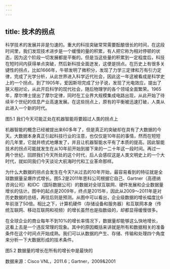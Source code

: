 ```yaml
---
---
---
```

title: 技术的拐点
---




科学技术的发展并非是匀速的。重大的科技突破常常需要酝酿很长的时间，在这段时间里，我们发现技术进步是一个缓慢的量的积累，有人把它称为相对停顿的状态，因为这个阶段一切发展都是平衡的。但是当这些量的积累到一定程度后，科技在短时间内获得单点突破，然后新科技全面迸发，这便是拐点。在历史上有很多关键性的拐点，比如1666年，牛顿发明了微积分，发现了力学三定律和万有引力定律，完成了光学分析，从此世界进入科学近代社会，因此这一年这被看成是科学史上的一个拐点。到了1905年，爱因斯坦完成了分子说，发现了光电效应，提出了狭义相对论，从此开启科学的现代社会，随后物理学的各个领域全面繁荣。1965年，摩尔博士提出了摩尔定律，同时在工业界大规模集成电路出现，从此开始了待续半个世纪的信息产业高速发展。在这些拐点上，原有的平衡被迅速打破，人类从此进入一个新的时代。



图5.1 我们今天可能正处在机器智能将要超过人类的拐点上

机器智能的概念已经被提出来60多年了，但是真正的突破却在具有了大数据的今天。大数据本身真正引起科技行业的注意，也仅仅是10年前的事情，然而在短短的几年里，它就井喷式地爆发了，并且让机器智能水平有了本质的提高。因此智能技术的拐点可能就发生在从10年前开始到接下来的一二十年这一段时间。再过一两个世纪，回顾我们今天所处的这个时代，后人会感叹这是人类文明史上的一个大时代，就如同我们今天谈论大航海时代和工业革命那样。

为什么大数据的拐点会发生在今天?从过去的10年开始，最容易看到的特征就是全球数据量呈爆炸式增长。图5.2是2011年思科公司根据它自己、Gartner（高德纳咨询公司）和IDC（国际数据公司）的数据对全球互联网、硬件发展和企业数据量增长的估计。图中的起点是2009年，终点是2015年，因此从2009～2011年是对历史数据的总结，再往后则是预测。从图中可以看出，企业级数据的增长幅度比6年前涨了50倍。相比之下，计算机硬件（存储设备和服务器）和互联网本身（传统互联网、移动互联网和视频）的增长虽然也是指数级的，却都显得缓慢很多。

在全球企业的商业每年不到10%的增长率情况下，数据量却能够这么快地增长，这看上去是一个违反常理的现象。其中的原因概括来讲就是所有和数据相关的准备条件在这个时间点开始成熟。我们可以从数据的产生、存储、传输和处理四个角度来分析一下大数据形成的技术条件。



图5.2 数据量的增长在所有的增长中是最快的

数据来源：Cisco VNL，2011.6；Gartner，2009&2001